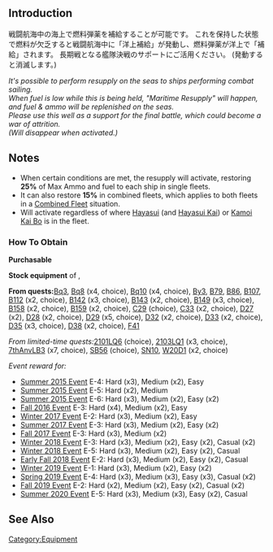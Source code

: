 {{Template:Equipmentinfo
|name = Maritime Resupply
|id = 146
|japanesename = 洋上補給
|icon = {{Supplies}}
|type = Supplies
|effect = {{Armor}}-2
|scrap = {{Fuel}}30, {{Ammo}}30
|image = <gallery type="slideshow" widths="360px" position="center" hideaddbutton="true">
Equipment146-1.png
Equipment146-2.png
Equipment146-3.png
Equipment146-4.png
</gallery>
|AO = Yellow
}}

==Introduction==
戦闘航海中の海上で燃料弾薬を補給することが可能です。
これを保持した状態で燃料が欠乏すると戦闘航海中に「洋上補給」が発動し、燃料弾薬が洋上で「補給」されます。
長期戦となる艦隊決戦のサポートにご活用ください。
(発動すると消滅します。)

''It's possible to perform resupply on the seas to ships performing combat sailing.''<br>
''When fuel is low while this is being held, "Maritime Resupply" will happen, and fuel & ammo will be replenished on the seas.''<br>
''Please use this well as a support for the final battle, which could become a war of attrition.''<br>
''(Will disappear when activated.)''

==Notes==
*When certain conditions are met, the resupply will activate, restoring '''25%''' of Max Ammo and fuel to each ship in single fleets. 
*It can also restore '''15%''' in combined fleets, which applies to both fleets in a [[Combined Fleet]] situation.
*Will activate regardless of where [[Hayasui]] (and [[Hayasui|Hayasui Kai]]) or [[Kamoi|Kamoi Kai Bo]] is in the fleet.

<div class="mw-collapsible"><h3>How To Obtain</h3>
<div class="mw-collapsible-content">
'''Purchasable'''

'''Stock equipment''' of {{Ship/Link|Hayasui Kai}}, {{Ship/Link|Hayasui}}

'''From quests: '''[[Quests#Bq3|Bq3]], [[Quests#Bq8|Bq8]] (x4, choice), [[Quests#Bq10|Bq10]] (x4, choice), [[Quests#By3|By3]], [[Quests#B79|B79]], [[Quests#B86|B86]], [[Quests#B107|B107]], [[Quests#B112|B112]] (x2, choice), [[Quests#B142|B142]] (x3, choice), [[Quests#B143|B143]] (x2, choice), [[Quests#B149|B149]] (x3, choice), [[Quests#B158|B158]] (x2, choice), [[Quests#B159|B159]] (x2, choice), [[Quests#C29|C29]] (choice), [[Quests#C33|C33]] (x2, choice), [[Quests#D27|D27]] (x2), [[Quests#D28|D28]] (x2, choice), [[Quests#D29|D29]] (x5, choice), [[Quests#D32|D32]] (x2, choice), [[Quests#D33|D33]] (x2, choice), [[Quests#D35|D35]] (x3, choice), [[Quests#D38|D38]] (x2, choice), [[Quests#F41|F41]]

''From limited-time quests: ''[[Quests/Seasonal#2101LQ6|2101LQ6]] (choice), [[Quests/Seasonal#2103LQ1|2103LQ1]] (x3, choice), [[Quests/Seasonal#7thAnvLB3|7thAnvLB3]] (x7, choice), [[Quests/Seasonal#SB56|SB56]] (choice), [[Quests/Seasonal#SN10|SN10]], [[Quests/Seasonal#W20D1|W20D1]] (x2, choice)

''Event reward for:''
* [[Summer 2015 Event]] E-4: Hard (x3), Medium (x2), Easy
* [[Summer 2015 Event]] E-5: Hard (x2), Medium
* [[Summer 2015 Event]] E-6: Hard (x3), Medium (x2), Easy (x2)
* [[Fall 2016 Event]] E-3: Hard (x4), Medium (x2), Easy
* [[Winter 2017 Event]] E-2: Hard (x3), Medium (x2), Easy
* [[Summer 2017 Event]] E-3: Hard (x3), Medium (x2), Easy (x2)
* [[Fall 2017 Event]] E-3: Hard (x3), Medium (x2)
* [[Winter 2018 Event]] E-3: Hard (x3), Medium (x2), Easy (x2), Casual (x2)
* [[Winter 2018 Event]] E-5: Hard (x3), Medium (x2), Easy (x2), Casual
* [[Early Fall 2018 Event]] E-2: Hard (x3), Medium (x2), Easy (x2), Casual
* [[Winter 2019 Event]] E-1: Hard (x3), Medium (x2), Easy (x2)
* [[Spring 2019 Event]] E-4: Hard (x3), Medium (x3), Easy (x3), Casual (x2)
* [[Fall 2019 Event]] E-2: Hard (x2), Medium (x2), Easy (x2), Casual (x2)
* [[Summer 2020 Event]] E-5: Hard (x3), Medium (x3), Easy (x2), Casual

</div></div>

==See Also==
{{Equipmentlist}}
[[Category:Equipment]]